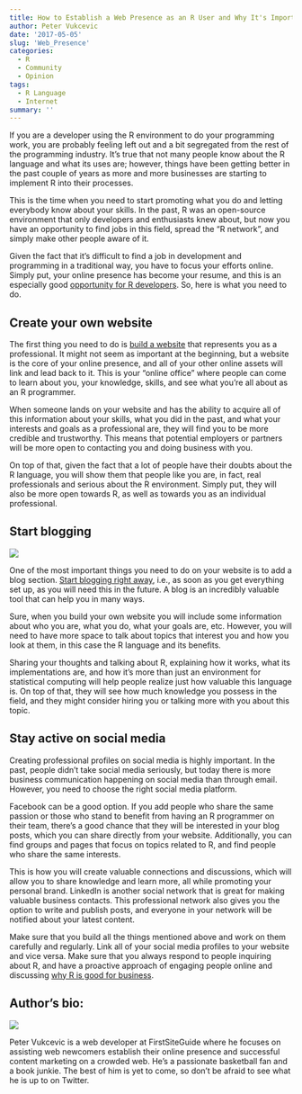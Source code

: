 ```yaml
---
title: How to Establish a Web Presence as an R User and Why It's Important
author: Peter Vukcevic
date: '2017-05-05'
slug: 'Web_Presence'
categories: 
  - R
  - Community
  - Opinion
tags: 
  - R Language
  - Internet 
summary: ''
---
```


If you are a developer using the R environment to do your programming work, you are probably feeling left out and a bit segregated from the rest of the programming industry. It’s true that not many people know about the R language and what its uses are; however, things have been getting better in the past couple of years as more and more businesses are starting to implement R into their processes. 

This is the time when you need to start promoting what you do and letting everybody know about your skills. In the past, R was an open-source environment that only developers and enthusiasts knew about, but now you have an opportunity to find jobs in this field, spread the “R network”, and simply make other people aware of it. 

Given the fact that it’s difficult to find a job in development and programming in a traditional way, you have to focus your efforts online. Simply put, your online presence has become your resume, and this is an especially good [opportunity for R developers](http://www.g-stat.com/r-challenges-and-opportunities). So, here is what you need to do.

## Create your own website 

The first thing you need to do is [build a website](https://www.wix.com/blog/2016/06/how-to-create-website-step-by-step-guide/) that represents you as a professional. It might not seem as important at the beginning, but a website is the core of your online presence, and all of your other online assets will link and lead back to it. This is your “online office” where people can come to learn about you, your knowledge, skills, and see what you’re all about as an R programmer. 

When someone lands on your website and has the ability to acquire all of this information about your skills, what you did in the past, and what your interests and goals as a professional are, they will find you to be more credible and trustworthy. This means that potential employers or partners will be more open to contacting you and doing business with you. 

On top of that, given the fact that a lot of people have their doubts about the R language, you will show them that people like you are, in fact, real professionals and serious about the R environment. Simply put, they will also be more open towards R, as well as towards you as an individual professional. 

## Start blogging 

 ![](http://devangst.com/content/images/2016/03/year-of-blogging-what-i-learned.jpg)
 
One of the most important things you need to do on your website is to add a blog section. [Start blogging right away](https://firstsiteguide.com/start-blog/), i.e., as soon as you get everything set up, as you will need this in the future. A blog is an incredibly valuable tool that can help you in many ways. 

Sure, when you build your own website you will include some information about who you are, what you do, what your goals are, etc. However, you will need to have more space to talk about topics that interest you and how you look at them, in this case the R language and its benefits. 

Sharing your thoughts and talking about R, explaining how it works, what its implementations are, and how it’s more than just an environment for statistical computing will help people realize just how valuable this language is. On top of that, they will see how much knowledge you possess in the field, and they might consider hiring you or talking more with you about this topic. 

## Stay active on social media 

Creating professional profiles on social media is highly important. In the past, people didn’t take social media seriously, but today there is more business communication happening on social media than through email. However, you need to choose the right social media platform. 

Facebook can be a good option. If you add people who share the same passion or those who stand to benefit from having an R programmer on their team, there’s a good chance that they will be interested in your blog posts, which you can share directly from your website. Additionally, you can find groups and pages that focus on topics related to R, and find people who share the same interests. 

This is how you will create valuable connections and discussions, which will allow you to share knowledge and learn more, all while promoting your personal brand. LinkedIn is another social network that is great for making valuable business contacts. This professional network also gives you the option to write and publish posts, and everyone in your network will be notified about your latest content. 

Make sure that you build all the things mentioned above and work on them carefully and regularly. Link all of your social media profiles to your website and vice versa. Make sure that you always respond to people inquiring about R, and have a proactive approach of engaging people online and discussing [why R is good for business](https://www.fastcompany.com/3030063/why-the-r-programming-language-is-good-for-business). 

## Author’s bio:
![](https://firstsiteguide.com/includes/imgs/peter.png)

Peter Vukcevic is a web developer at FirstSiteGuide where he focuses on assisting web newcomers establish their online presence and successful content marketing on a crowded web. He’s a passionate basketball fan and a book junkie. The best of him is yet to come, so don’t be afraid to see what he is up to on Twitter.



